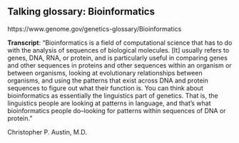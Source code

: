 ## Talking glossary: Bioinformatics

https://www.genome.gov/genetics-glossary/Bioinformatics


**Transcript**: "Bioinformatics is a field of computational science that has to do with the analysis of sequences of biological molecules. [It] usually refers to genes, DNA, RNA, or protein, and is particularly useful in comparing genes and other sequences in proteins and other sequences within an organism or between organisms, looking at evolutionary relationships between organisms, and using the patterns that exist across DNA and protein sequences to figure out what their function is. You can think about bioinformatics as essentially the linguistics part of genetics. That is, the linguistics people are looking at patterns in language, and that's what bioinformatics people do--looking for patterns within sequences of DNA or protein."

Christopher P. Austin, M.D.
